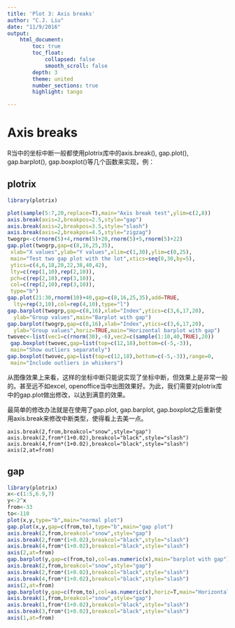```yaml
---
title: 'Plot 3: Axis breaks'
author: "C.J. Liu"
date: "11/9/2016"
output:
    html_document:
        toc: true
        toc_float:
            collapsed: false
            smooth_scroll: false
        depth: 3
        theme: united
        number_sections: true
        highlight: tango

---
```

# Axis breaks
R当中的坐标中断一般都使用plotrix库中的axis.break(), gap.plot(), gap.barplot(), gap.boxplot()等几个函数来实现，例：

## plotrix
```r
library(plotrix)

plot(sample(5:7,20,replace=T),main="Axis break test",ylim=c(2,8))
axis.break(axis=2,breakpos=2.5,style="gap")
axis.break(axis=2,breakpos=3.5,style="slash")
axis.break(axis=2,breakpos=4.5,style="zigzag")
twogrp<-c(rnorm(5)+4,rnorm(5)+20,rnorm(5)+5,rnorm(5)+22)
gap.plot(twogrp,gap=c(8,16,25,35),
 xlab="X values",ylab="Y values",xlim=c(1,30),ylim=c(0,25),
 main="Test two gap plot with the lot",xtics=seq(0,30,by=5),
 ytics=c(4,6,18,20,22,38,40,42),
 lty=c(rep(1,10),rep(2,10)),
 pch=c(rep(2,10),rep(3,10)),
 col=c(rep(2,10),rep(3,10)),
 type="b")
gap.plot(21:30,rnorm(10)+40,gap=c(8,16,25,35),add=TRUE,
  lty=rep(3,10),col=rep(4,10),type="l")
gap.barplot(twogrp,gap=c(8,16),xlab="Index",ytics=c(3,6,17,20),
  ylab="Group values",main="Barplot with gap")
gap.barplot(twogrp,gap=c(8,16),xlab="Index",ytics=c(3,6,17,20),
  ylab="Group values",horiz=TRUE,main="Horizontal barplot with gap")
twovec<-list(vec1=c(rnorm(30),-6),vec2=c(sample(1:10,40,TRUE),20))
 gap.boxplot(twovec,gap=list(top=c(12,18),bottom=c(-5,-3)),
 main="Show outliers separately")
gap.boxplot(twovec,gap=list(top=c(12,18),bottom=c(-5,-3)),range=0,
 main="Include outliers in whiskers")

```

从图像效果上来看，这样的坐标中断只能说实现了坐标中断，但效果上是非常一般的。甚至远不如excel, openoffice当中出图效果好。为此，我们需要对plotrix库中的gap.plot做出修改，以达到满意的效果。


最简单的修改办法就是在使用了gap.plot, gap.barplot, gap.boxplot之后重新使用axis.break来修改中断类型，使得看上去美一点。

```{}
axis.break(2,from,breakcol="snow",style="gap")
axis.break(2,from*(1+0.02),breakcol="black",style="slash")
axis.break(4,from*(1+0.02),breakcol="black",style="slash")
axis(2,at=from)
```
## gap
```r
library(plotrix)
x<-c(1:5,6.9,7)
y<-2^x
from<-33
to<-110
plot(x,y,type="b",main="normal plot")
gap.plot(x,y,gap=c(from,to),type="b",main="gap plot")
axis.break(2,from,breakcol="snow",style="gap")
axis.break(2,from*(1+0.02),breakcol="black",style="slash")
axis.break(4,from*(1+0.02),breakcol="black",style="slash")
axis(2,at=from)
gap.barplot(y,gap=c(from,to),col=as.numeric(x),main="barplot with gap")
axis.break(2,from,breakcol="snow",style="gap")
axis.break(2,from*(1+0.02),breakcol="black",style="slash")
axis.break(4,from*(1+0.02),breakcol="black",style="slash")
axis(2,at=from)
gap.barplot(y,gap=c(from,to),col=as.numeric(x),horiz=T,main="Horizontal barplot with gap")
axis.break(1,from,breakcol="snow",style="gap")
axis.break(1,from*(1+0.02),breakcol="black",style="slash")
axis.break(3,from*(1+0.02),breakcol="black",style="slash")
axis(1,at=from) 
```